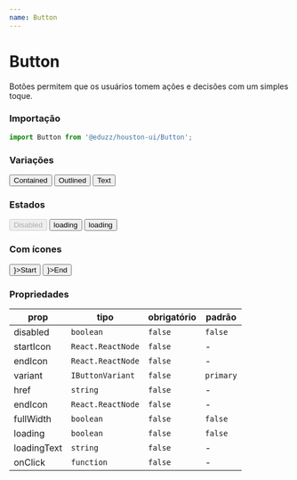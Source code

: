 ```yaml
---
name: Button
---
```




# Button

Botões permitem que os usuários tomem ações e decisões com um simples toque.

### Importação

```js
import Button from '@eduzz/houston-ui/Button';
```

### Variações

<Playground>
  <Row>
    <Column>
      <Button>Contained</Button>
    </Column>
    <Column>
      <Button variant='outlined'>Outlined</Button>
    </Column>
    <Column>
      <Button variant='text'>Text</Button>
    </Column>
  </Row>
</Playground>

### Estados

<Playground>
  <Row>
    <Column>
      <Button disabled>Disabled</Button>
    </Column>
    <Column>
      <Button loading>loading</Button>
    </Column>
    <Column>
      <Button loading loadingText='Carregando...'>
        loading
      </Button>
    </Column>
  </Row>
</Playground>

### Com ícones

<Playground>
  <Row>
    <Column>
      <Button startIcon={<InsertEmoticonIcon />}>Start</Button>
    </Column>
    <Column>
      <Button endIcon={<InsertEmoticonIcon />}>End</Button>
    </Column>
  </Row>
</Playground>

### Propriedades

| prop        | tipo              | obrigatório | padrão    |
| ----------- | ----------------- | ----------- | --------- |
| disabled    | `boolean`         | `false`     | `false`   |
| startIcon   | `React.ReactNode` | `false`     | -         |
| endIcon     | `React.ReactNode` | `false`     | -         |
| variant     | `IButtonVariant`  | `false`     | `primary` |
| href        | `string`          | `false`     | -         |
| endIcon     | `React.ReactNode` | `false`     | -         |
| fullWidth   | `boolean`         | `false`     | `false`   |
| loading     | `boolean`         | `false`     | `false`   |
| loadingText | `string`          | `false`     | -         |
| onClick     | `function`        | `false`     | -         |

